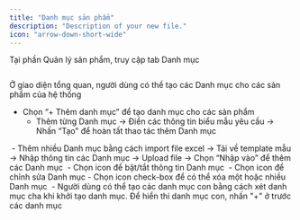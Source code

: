 ```yaml
---
title: "Danh mục sản phẩm"
description: "Description of your new file."
icon: "arrow-down-short-wide"
---
```


Tại phần Quản lý sản phẩm, truy cập tab Danh mục

<Frame caption="">
  <img
    src="https://aimini-upload.sgp1.digitaloceanspaces.com/image641_f6a3f8a45b.png"
    alt=""
    style={{ borderRadius:"0.5rem" }}
    title=""
  />
</Frame>

Ở giao diện tổng quan, người dùng có thể tạo các Danh mục cho các sản phẩm của hệ thống

- Chọn “+ Thêm danh mục” để tạo danh mục cho các sản phẩm
  - Thêm từng Danh mục → Điền các thông tin biểu mẫu yêu cầu → Nhấn “Tạo” để hoàn tất thao tác thêm Danh mục

<Frame caption="">
  <img
    src="https://aimini-upload.sgp1.digitaloceanspaces.com/image642_ba4c9da52d.png"
    alt=""
    style={{ borderRadius:"0.5rem" }}
    title=""
  />
</Frame>
  - Thêm nhiều Danh mục bằng cách import file excel → Tải về template mẫu → Nhập thông tin các Danh mục → Upload file → Chọn “Nhập vào” để thêm các Danh mục

<Frame caption="">
  <img
    src="https://aimini-upload.sgp1.digitaloceanspaces.com/image643_cbef335742.png"
    alt=""
    style={{ borderRadius:"0.5rem" }}
    title=""
  />
</Frame>
  - Chọn icon <Icon icon="toggle-large-on" color="#3259f6" size={15} /> để bật/tắt thông tin Danh mục

<Frame caption="">
  <img
    src="https://aimini-upload.sgp1.digitaloceanspaces.com/image644_dabfe51c5c.png"
    alt=""
    style={{ borderRadius:"0.5rem" }}
    title=""
  />
</Frame>
  - Chọn icon <Icon icon="pencil" color="#1511e8" size={15} /> để chỉnh sửa Danh mục
  - Chọn icon check-box để có thể xóa một hoặc nhiều Danh mục

<Frame caption="">
  <img
    src="https://aimini-upload.sgp1.digitaloceanspaces.com/image645_be4cc54dc6.png"
    alt=""
    style={{ borderRadius:"0.5rem" }}
    title=""
  />
</Frame>
  - Người dùng có thể tạo các danh mục con bằng cách xét danh mục cha khi khởi tạo danh mục. Để hiển thi danh mục con, nhấn "+" ở trước các danh mục

<Frame caption="">
  <img
    src="https://aimini-upload.sgp1.digitaloceanspaces.com/image646_05fc3ba4ea.png"
    alt=""
    style={{ borderRadius:"0.5rem" }}
    title=""
  />
</Frame>